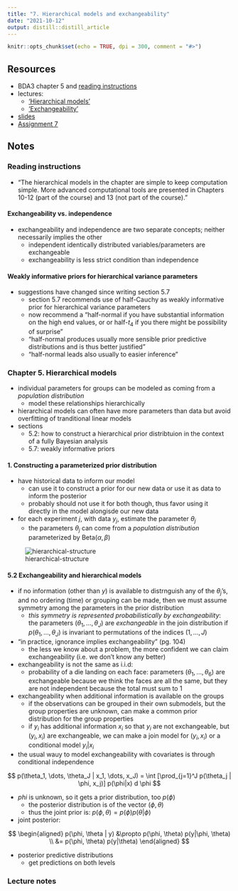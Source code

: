 ```yaml
---
title: "7. Hierarchical models and exchangeability"
date: "2021-10-12"
output: distill::distill_article
---
```


```r
knitr::opts_chunk$set(echo = TRUE, dpi = 300, comment = "#>")
```

## Resources

- BDA3 chapter 5 and [reading instructions](../reading-instructions/BDA3_ch05_reading-instructions.pdf)
- lectures:
  - ['Hierarchical models'](https://aalto.cloud.panopto.eu/Panopto/Pages/Viewer.aspx?id=79dee6de-afa9-446f-b533-aaf400cabf2b)
  - ['Exchangeability'](https://aalto.cloud.panopto.eu/Panopto/Pages/Viewer.aspx?id=c822561c-f95d-44fc-a1d0-aaf400d9fae3)
- [slides](../slides/slides_ch5.pdf)
- [Assignment 7](assignments/assignment-07.pdf)

## Notes

### Reading instructions

- "The hierarchical models in the chapter are simple to keep computation simple. More advanced computational tools are presented in Chapters 10-12 (part of the course) and 13 (not part of the course)."

#### Exchangeability vs. independence

- exchangeability and independence are two separate concepts; neither necessarily implies the other
  - independent identically distributed variables/parameters are exchangeable
  - exchangeability is less strict condition than independence

#### Weakly informative priors for hierarchical variance parameters

- suggestions have changed since writing section 5.7
  - section 5.7 recommends use of half-Cauchy as weakly informative prior for hierarchical variance parameters
  - now recommend a "half-normal if you have substantial information on the high end values, or or half-$t_4$ if you there might be possibility of surprise"
  - "half-normal produces usually more sensible prior predictive distributions and is thus better justified"
  - "half-normal leads also usually to easier inference"

### Chapter 5. Hierarchical models

- individual parameters for groups can be modeled as coming from a *population distribution*
  - model these relationships hierarchically
- hierarchical models can often have more parameters than data but avoid overfitting of tranditional linear models
- sections
  - 5.2: how to construct a hierarchical prior distribtuion in the context of a fully Bayesian analysis
  - 5.7: weakly informative priors

#### 1. Constructing a parameterized prior distribution

- have historical data to inform our model
  - can use it to construct a prior for our new data or use it as data to inform the posterior
  - probably should not use it for both though, thus favor using it directly in the model alongisde our new data
- for each experiment $j$, with data $y_j$, estimate the parameter $\theta_j$
  - the parameters $\theta_j$ can come from a *population distribution* parameterized by $\text{Beta}(\alpha, \beta)$

![hierarchical-structure](assets/07_hierarchical-models_bda3-05/bda3_ch5_fig5-1.png)

#### 5.2 Exchangeability and hierarchical models

- if no information (other than $y$) is available to distrnguish any of the $\theta_j$'s, and no ordering (time) or grouping can be made, then we must assume symmetry among the parameters in the prior distribution
  - *this symmetry is represented probabilistically by exchangeability*: the parameters $(\theta_1, \dots, \theta_J)$ are *exchangeable* in the join distribution if $p(\theta_1, \dots, \theta_J)$ is invariant to permutations of the indices $(1, \dots, J)$
- "in practice, ignorance implies exchangeability" (pg. 104)
  - the less we know about a problem, the more confident we can claim exchangeability (i.e. we don't know any better)
- exchangeability is not the same as i.i.d:
  - probability of a die landing on each face: parameters $(\theta_1, \dots, \theta_6)$ are exchangeable because we think the faces are all the same, but they are not independent because the total must sum to 1
- exchangeability when additional information is available on the groups
  - if the observations can be grouped in their own submodels, but the group properties are unknown, can make a common prior distribution for the group properties
  - if $y_i$ has additional information $x_i$ so that $y_i$ are not exchangeable, but $(y_i, x_i)$ are exchangeable, we can make a join model for $(y_i, x_i)$ or a conditional model $y_i | x_i$
- the usual wauy to model exchangeability with covariates is through conditional independence

$$
p(\theta_1, \dots, \theta_J | x_1, \dots, x_J) = \int [\prod_{j=1}^J p(\theta_j | \phi, x_j)] p(\phi|x) d \phi
$$

- $phi$ is unknown, so it gets a prior distribution, too $p(\phi)$
  - the posterior distribution is of the vector $(\phi, \theta)$
  - thus the joint prior is: $p(\phi, \theta) = p(\phi) p(\theta|\phi)$
- joint posterior:

$$
\begin{aligned}
p(\phi, \theta | y) &\propto p(\phi, \theta) p(y|\phi, \theta) \\
 &= p(\phi, \theta) p(y|\theta)
\end{aligned}
$$

- posterior predictive distributions
  - get predictions on both levels

### Lecture notes

